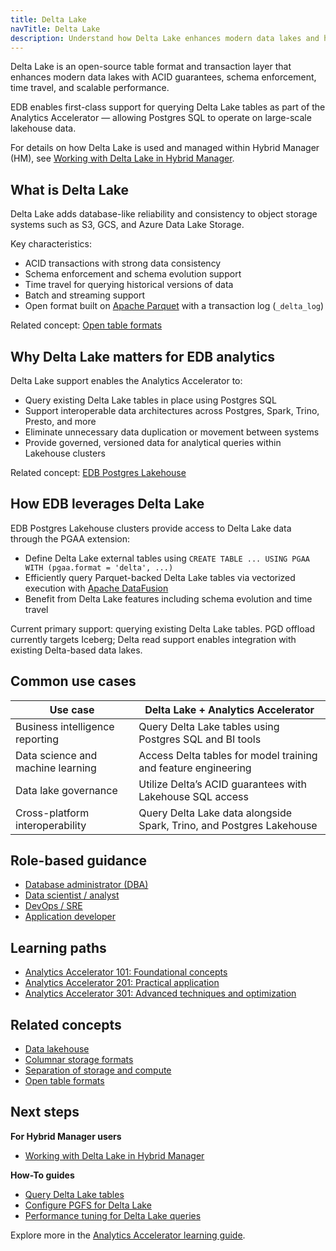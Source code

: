 ```yaml
---
title: Delta Lake
navTitle: Delta Lake
description: Understand how Delta Lake enhances modern data lakes and how Analytics Accelerator leverages it within the EDB Postgres ecosystem.
---
```


Delta Lake is an open-source table format and transaction layer that enhances modern data lakes with ACID guarantees, schema enforcement, time travel, and scalable performance.

EDB enables first-class support for querying Delta Lake tables as part of the Analytics Accelerator — allowing Postgres SQL to operate on large-scale lakehouse data.

For details on how Delta Lake is used and managed within Hybrid Manager (HM), see [Working with Delta Lake in Hybrid Manager](/edb-postgres-ai/1.2/hybrid-manager/analytics/delta_lake/).

## What is Delta Lake

Delta Lake adds database-like reliability and consistency to object storage systems such as S3, GCS, and Azure Data Lake Storage.

Key characteristics:

-   ACID transactions with strong data consistency
-   Schema enforcement and schema evolution support
-   Time travel for querying historical versions of data
-   Batch and streaming support
-   Open format built on [Apache Parquet](https://parquet.apache.org/) with a transaction log (`_delta_log`)

Related concept: [Open table formats](learn/explained/generic-concepts.mdx#open-table-formats)

## Why Delta Lake matters for EDB analytics

Delta Lake support enables the Analytics Accelerator to:

-   Query existing Delta Lake tables in place using Postgres SQL
-   Support interoperable data architectures across Postgres, Spark, Trino, Presto, and more
-   Eliminate unnecessary data duplication or movement between systems
-   Provide governed, versioned data for analytical queries within Lakehouse clusters

Related concept: [EDB Postgres Lakehouse](learn/explained/analytics-concepts#edb-postgres-lakehouse)

## How EDB leverages Delta Lake

EDB Postgres Lakehouse clusters provide access to Delta Lake data through the PGAA extension:

-   Define Delta Lake external tables using `CREATE TABLE ... USING PGAA WITH (pgaa.format = 'delta', ...)`
-   Efficiently query Parquet-backed Delta Lake tables via vectorized execution with [Apache DataFusion](https://datafusion.apache.org/)
-   Benefit from Delta Lake features including schema evolution and time travel

Current primary support: querying existing Delta Lake tables.
PGD offload currently targets Iceberg; Delta read support enables integration with existing Delta-based data lakes.

## Common use cases

| Use case                          | Delta Lake + Analytics Accelerator                                   |
| --------------------------------- | -------------------------------------------------------------------- |
| Business intelligence reporting   | Query Delta Lake tables using Postgres SQL and BI tools              |
| Data science and machine learning | Access Delta tables for model training and feature engineering       |
| Data lake governance              | Utilize Delta’s ACID guarantees with Lakehouse SQL access            |
| Cross-platform interoperability   | Query Delta Lake data alongside Spark, Trino, and Postgres Lakehouse |

## Role-based guidance

-   [Database administrator (DBA)](learn/personas.mdx#database-administrator-dba)
-   [Data scientist / analyst](learn/personas.mdx#data-scientist--data-analyst)
-   [DevOps / SRE](learn/personas.mdx#devops-engineer--site-reliability-engineer-sre)
-   [Application developer](learn/personas.mdx#application-developer)

## Learning paths

-   [Analytics Accelerator 101: Foundational concepts](learn/paths/101)
-   [Analytics Accelerator 201: Practical application](learn/paths/201)
-   [Analytics Accelerator 301: Advanced techniques and optimization](learn/paths/301)

## Related concepts

-   [Data lakehouse](learn/explained/generic-concepts/#data-lakehouse)
-   [Columnar storage formats](learn/explained/generic-concepts/#columnar-storage-formats)
-   [Separation of storage and compute](learn/explained/generic-concepts/#separation-of-storage-and-compute)
-   [Open table formats](learn/explained/generic-concepts/#open-table-formats)

## Next steps

**For Hybrid Manager users**

-   [Working with Delta Lake in Hybrid Manager](/edb-postgres-ai/1.2/hybrid-manager/analytics/delta_lake/)

**How-To guides**

-   [Query Delta Lake tables](/edb-postgres-ai/1.2/hybrid-manager/analytics/learn/how-to/query-delta-lake-tables/)
-   [Configure PGFS for Delta Lake](/edb-postgres-ai/1.2/hybrid-manager/analytics/learn/how-to/configure-delta-pgfs/)
-   [Performance tuning for Delta Lake queries](/edb-postgres-ai/1.2/hybrid-manager/analytics/learn/how-to/performance-delta-lake-queries/)

Explore more in the [Analytics Accelerator learning guide](learn).
